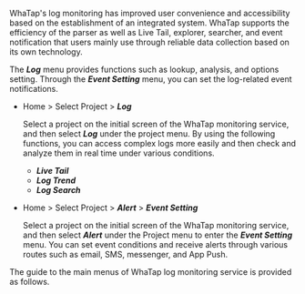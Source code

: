 WhaTap's log monitoring has improved user convenience and accessibility based on the establishment of an integrated system. WhaTap supports the efficiency of the parser as well as Live Tail, explorer, searcher, and event notification that users mainly use through reliable data collection based on its own technology. 

The **_Log_** menu provides functions such as lookup, analysis, and options setting. Through the **_Event Setting_** menu, you can set the log-related event notifications.

-   Home > Select Project > **_Log_**

    Select a project on the initial screen of the WhaTap monitoring service, and then select **_Log_** under the project menu. By using the following functions, you can access complex logs more easily and then check and analyze them in real time under various conditions. 
    -   **_Live Tail_**
    -   **_Log Trend_**
    -   **_Log Search_**

<!-- * ***설정*** -->

-   Home > Select Project > **_Alert_** > **_Event Setting_**

    Select a project on the initial screen of the WhaTap monitoring service, and then select **_Alert_** under the Project menu to enter the **_Event Setting_** menu. You can set event conditions and receive alerts through various routes such as email, SMS, messenger, and App Push.

The guide to the main menus of WhaTap log monitoring service is provided as follows.


<DocCardList/>
